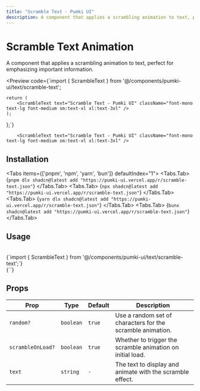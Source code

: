 ```yaml
---
title: "Scramble Text - Pumki UI"
description: A component that applies a scrambling animation to text, perfect for emphasizing important information.
---
```



# Scramble Text Animation

A component that applies a scrambling animation to text, perfect for emphasizing important information.

<Preview
  code={`import { ScrambleText } from '@/components/pumki-ui/text/scramble-text';

    return (
        <ScrambleText text="Scramble Text - Pumki UI" className="font-mono text-lg font-medium sm:text-xl xl:text-3xl" />
    );
};`}
>
        <ScrambleText text="Scramble Text - Pumki UI" className="font-mono text-lg font-medium sm:text-xl xl:text-3xl" />

</Preview>

## Installation

<Tabs items={['pnpm', 'npm', 'yarn', 'bun']} defaultIndex="1">
  <Tabs.Tab>
    <CodeBlock language="bash">
      {`pnpm dlx shadcn@latest add "https://pumki-ui.vercel.app/r/scramble-text.json"`}
    </CodeBlock>
  </Tabs.Tab>
  <Tabs.Tab>
    <CodeBlock language="bash">
      {`npx shadcn@latest add "https://pumki-ui.vercel.app/r/scramble-text.json"`}
    </CodeBlock>
  </Tabs.Tab>
  <Tabs.Tab>
    <CodeBlock language="bash">
      {`yarn dlx shadcn@latest add "https://pumki-ui.vercel.app/r/scramble-text.json"`}
    </CodeBlock>
  </Tabs.Tab>
  <Tabs.Tab>
    <CodeBlock language="bash">
      {`bunx shadcn@latest add "https://pumki-ui.vercel.app/r/scramble-text.json"`}
    </CodeBlock>
  </Tabs.Tab>
</Tabs>

## Usage

<br/>

<CodeBlock language="typescript">
    {`import { ScrambleText } from '@/components/pumki-ui/text/scramble-text';`}
</CodeBlock>

<br/>

<CodeBlock language="typescript">
    {`<ScrambleText text="Scramble Text" />`}
</CodeBlock>


## Props


<PumkiTableStyles />

<PumkiTable>
  <table className="pumki-table">
    <thead>
      <tr>
        <th>Prop</th>
        <th>Type</th>
        <th>Default</th>
        <th>Description</th>
      </tr>
    </thead>
    <tbody>
      <tr>
        <td><code>random?</code></td>
        <td><code>boolean</code></td>
        <td><code>true</code></td>
        <td>Use a random set of characters for the scramble animation.</td>
      </tr>
      <tr>
        <td><code>scrambleOnLoad?</code></td>
        <td><code>boolean</code></td>
        <td><code>true</code></td>
        <td>Whether to trigger the scramble animation on initial load.</td>
      </tr>
      <tr>
        <td><code>text</code></td>
        <td><code>string</code></td>
        <td><code>-</code></td>
        <td>The text to display and animate with the scramble effect.</td>
      </tr>
    </tbody>
  </table>
</PumkiTable>
